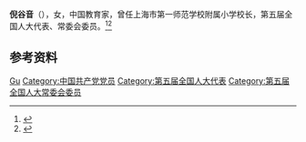 '''倪谷音'''（{{bd|1933年|}}），女，中国教育家，曾任上海市第一师范学校附属小学校长，第五届全国人大代表、常委会委员。<ref>{{Cite book|title=中华人民共和国职官志|author=何虎生, 李耀东, 向常福主编|publisher=中国社会出版社|year=2003|isbn=9787800883934|location=北京|pages=}}</ref><ref>{{Cite book|title=全国人大常务委员会名录|author=尹中卿主编|publisher=解放军出版社|year=1995|isbn=7506527170|location=北京|pages=}}</ref>

== 参考资料 ==
{{reflist}}

{{中国人物小作品}}

{{Authority control}}
{{DEFAULTSORT:Ni倪}}
[[Category:倪姓|Gu]]
[[Category:中国共产党党员|Category:中国共产党党员]]
[[Category:第五届全国人大代表|Category:第五届全国人大代表]]
[[Category:第五届全国人大常委会委员|Category:第五届全国人大常委会委员]]